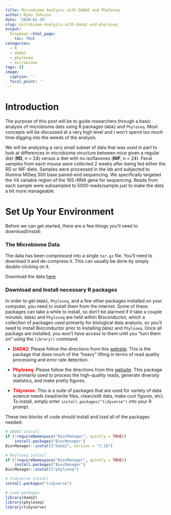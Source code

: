 ```yaml
---
title: Microbiome Analysis with DADA2 and Phyloseq
author: Ryan Johnson
date: '2020-01-29'
slug: microbiome-analysis-with-dada2-and-phyloseq
output:
  blogdown::html_page:
    toc: TRUE
categories:
  - R
  - dada2
  - phyloseq
  - microbiome
tags: []
image:
  caption: ''
  focal_point: ''
---
```


# Introduction

The purpose of this post will be to guide researchers through a basic analysis of microbiome data using R packages `DADA2` and `Phyloseq`. Most concepts will be discussed at a very high level and I won't spend too much time digging into the weeds of the analysis. 

We will be analyzing a very small subset of data that was used in part to look at differences in microbiome structure between mice given a regular diet (**RD**, n = 24) versus a diet with no isoflavones (**NIF**, n = 24). Fecal samples from each mouse were collected 2 weeks after being fed either the RD or NIF diets. Samples were processed in the lab and subjected to Illumina MiSeq 300 base paired-end sequencing. We specifically targeted the V4 variable region of the 16S rRNA gene for sequencing. Reads from each sample were subsampled to 5000 reads/sample just to make the data a bit more manageable.

# Set Up Your Environment

Before we can get started, there are a few things you'll need to download/install:

### The Microbiome Data

The data has been compressed into a single `tar.gz` file. You'll need to download it and de-compress it. This can usually be done by simply double-clicking on it.

Download the data [here](https://drive.google.com/file/d/1HCcMQASYweEYrjTQUxuHeaQ07FlJf-3U/view?usp=sharing)

### Download and Install necessary R packages

In order to get `DADA2`, `Phyloseq`, and a few other packages installed on your computer, you need to install them from the internet. Some of these packages can take a while to install, so don't be alarmed if it take a couple minutes. `DADA2` and `Phyloseq` are held within Bioconductor, which a collection of packages used primarily for biological data analysis, so you'll need to install Bioconductor prior to installing `DADA2` and `Phyloseq`. Once all packags are installed, you won't have access to them until you "turn them on" using the `library()` command.

* <span style="color: red;">**DADA2**</span>: Please follow the directions from this [website](https://benjjneb.github.io/dada2/dada-installation.html). This is the package that does much of the "heavy" lifting in terms of read quality processing and error rate detection.

* <span style="color: red;">**Phyloseq**</span>: Please follow the directions from this [website](https://bioconductor.org/packages/release/bioc/html/phyloseq.html). This package is primarily used to process the high-quality reads, generate diversity statistics, and make pretty figures.

* <span style="color: red;">**Tidyverse**</span>: This is a suite of packages that are used for variety of data science needs (read/write files, clean/edit data, make cool figures, etc). To install, simply enter `install.packages("tidyverse")` into your R prompt.

These two blocks of code should install and load all of the packages needed:

```r
# DADA2 install
if (!requireNamespace("BiocManager", quietly = TRUE))
    install.packages("BiocManager")
BiocManager::install("dada2", version = "3.10")

# Phyloseq install
if (!requireNamespace("BiocManager", quietly = TRUE))
    install.packages("BiocManager")
BiocManager::install("phyloseq")

# Tidyverse install
install.packages("tidyverse")
```


```r
# Load packages
library(dada2)
library(phyloseq)
library(tidyverse)
```


